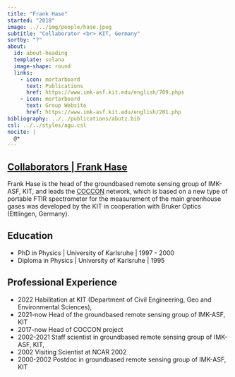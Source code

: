 ---
title: "Frank Hase"
started: "2018"
image: ../../img/people/hase.jpeg
subtitle: "Collaborator <br> KIT, Germany"
sortby: "?"
about:
  id: about-heading
  template: solana
  image-shape: round
  links:
    - icon: mortarboard
      text: Publications
      href: https://www.imk-asf.kit.edu/english/709.phps
    - icon: mortarboard
      text: Group Website
      href: https://www.imk-asf.kit.edu/english/201.php
bibliography: ../../publications/abutz.bib
csl: ../../styles/agu.csl
nocite: |
  @*
---

::::: {.container} 

::: {.listing-header}
## [**Collaborators** | **Frank Hase**](../../team.qmd#collab-team)
::::

:::: {#about-heading}
::: {.about-section} 

Frank Hase is the head of the groundbased remote sensing group of IMK-ASF, KIT, and leads the [COCCON](https://www.imk-asf.kit.edu/english/COCCON.php) network, which is based on a new type of portable FTIR spectrometer for the measurement of the main greenhouse gases was developed by the KIT in cooperation with Bruker Optics (Ettlingen, Germany). 

## Education

- [PhD in Physics]{.fw-bold} |  University of Karlsruhe  |  1997 - 2000
- [Diploma in Physics]{.fw-bold} |  University of Karlsruhe |  1995

## Professional Experience

- [2022]{.fw-bold} Habilitation at KIT (Department of Civil Engineering, Geo and Environmental Sciences), 
- [2021-now]{.fw-bold} Head of the groundbased remote sensing group of IMK-ASF, KIT
- [2017-now]{.fw-bold} Head of COCCON project
- [2002-2021]{.fw-bold} Staff scientist in groundbased remote sensing group of IMK-ASF, KIT,
- [2002]{.fw-bold} Visiting Scientist at NCAR 2002
- [2000-2002]{.fw-bold} Postdoc in groundbased remote sensing group of IMK-ASF, KIT

:::
::::
:::::